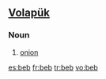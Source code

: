 ==[[Volapük]]==

===Noun===
{{infl|vo|noun}}

# [[onion]]

[[es:beb]]
[[fr:beb]]
[[tr:beb]]
[[vo:beb]]